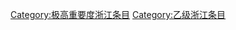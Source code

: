 {{Articles by Quality and Importance|project=浙江|template=浙江专题|_bottom=true|articleonly=true|dispzero=no|linkstyle=}}
[[Category:极高重要度浙江条目|Category:极高重要度浙江条目]]
[[Category:乙级浙江条目|Category:乙级浙江条目]]